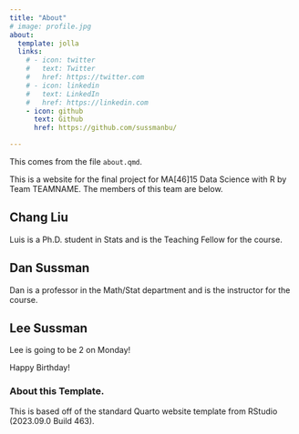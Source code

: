 ```yaml
---
title: "About"
# image: profile.jpg
about:
  template: jolla
  links:
    # - icon: twitter
    #   text: Twitter
    #   href: https://twitter.com
    # - icon: linkedin
    #   text: LinkedIn
    #   href: https://linkedin.com
    - icon: github
      text: Github
      href: https://github.com/sussmanbu/

---
```



This comes from the file `about.qmd`.

This is a website for the final project for MA[46]15 Data Science with R by Team TEAMNAME.
The members of this team are below.

## Chang Liu

Luis is a Ph.D. student in Stats and is the Teaching Fellow for the course.

## Dan Sussman

Dan is a professor in the Math/Stat department and is the instructor for the course.

## Lee Sussman

Lee is going to be 2 on Monday!

Happy Birthday!

<!-- Please leave in the information below -->

### About this Template.

This is based off of the standard Quarto website template from RStudio (2023.09.0 Build 463).
